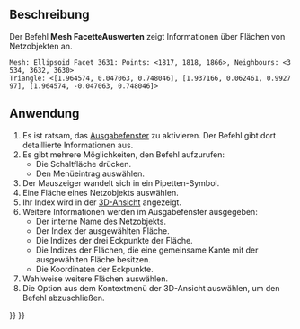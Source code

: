 <languages/>

{{Docnav/de
|[[Mesh_Evaluation/de|Auswertung]]
|[[Mesh_CurvatureInfo/de|Krümmungsinfo]]
|[[Mesh_Workbench/de|Mesh]]
|IconL=Mesh_Evaluation.svg
|IconR=Mesh_CurvatureInfo.svg
|IconC=Workbench_Mesh.svg
}}

{{GuiCommand/de
|Name=Mesh EvaluateFacet
|Name/de=Mesh FacetteAuswerten
|MenuLocation= Netze → Analysieren → Dreiecksinformation
|Workbenches=[[Mesh_Workbench/de|Mesh]]
}}

<span id="Description"></span>
==Beschreibung==

Der Befehl '''Mesh FacetteAuswerten''' zeigt Informationen über Flächen von Netzobjekten an.

 Mesh: Ellipsoid Facet 3631: Points: <1817, 1818, 1866>, Neighbours: <3534, 3632, 3630>
 Triangle: <[1.964574, 0.047063, 0.748046], [1.937166, 0.062461, 0.992797], [1.964574, -0.047063, 0.748046]>
{{Caption|Beispiel der Informationen, die im Ausgabefenster angezeigt werden}}

<span id="Usage"></span>
==Anwendung==

# Es ist ratsam, das [[Report_view/de|Ausgabefenster]] zu aktivieren. Der Befehl gibt dort detaillierte Informationen aus.
# Es gibt mehrere Möglichkeiten, den Befehl aufzurufen:
#* Die Schaltfläche {{Button|[[Image:Mesh_EvaluateFacet.svg|16px]] [[Mesh_EvaluateFacet/de|Dreiecksinformation]]}} drücken.
#* Den Menüeintrag {{MenuCommand|Netze → Analysieren → [[Image:Mesh_EvaluateFacet.svg|16px]] Dreiecksinformation}} auswählen.
# Der Mauszeiger wandelt sich in ein Pipetten-Symbol.
# Eine Fläche eines Netzobjekts auswählen.
# Ihr Index wird in der [[3D_View/de|3D-Ansicht]] angezeigt.
# Weitere Informationen werden im Ausgabefenster ausgegeben:
#* Der interne Name des Netzobjekts.
#* Der Index der ausgewählten Fläche.
#* Die Indizes der drei Eckpunkte der Fläche.
#* Die Indizes der Flächen, die eine gemeinsame Kante mit der ausgewählten Fläche besitzen.
#* Die Koordinaten der Eckpunkte.
# Wahlweise weitere Flächen auswählen.
# Die Option {{MenuCommand|Info-Modus verlassen}} aus dem Kontextmenü der 3D-Ansicht auswählen, um den Befehl abzuschließen.


{{Docnav/de
|[[Mesh_Evaluation/de|Auswertung]]
|[[Mesh_CurvatureInfo/de|Krümmungsinfo]]
|[[Mesh_Workbench/de|Mesh]]
|IconL=Mesh_Evaluation.svg
|IconR=Mesh_CurvatureInfo.svg
|IconC=Workbench_Mesh.svg
}}

{{Mesh Tools navi{{#translation:}}}}
{{Userdocnavi{{#translation:}}}}
{{clear}}
